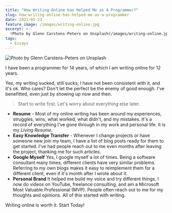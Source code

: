```yaml
---
title: "How Writing Online has Helped Me as A Programmer?"
slug: how-writing-online-has-helped-me-as-a-programmer
date: 2021-05-23
feature_image: /images/writing-online.jpg
excerpt: >-
  !Photo by Glenn Carstens-Peters on Unsplash(/images/writing-online.jpg)  I have been a programmer for 14 years, of which I am writing online for 12 years.  Yes, my writing sucked, still...
tags:
  - Essays
---
```

![Photo by Glenn Carstens-Peters on Unsplash](/images/writing-online.jpg)

I have been a programmer for 14 years, of which I am writing online for 12 years.

Yes, my writing sucked, still sucks; I have not been consistent with it, and it's ok. Who cares? Don't let the perfect be the enemy of good enough. I've benefitted, even just by showing up now and then.

> Start to write first. Let's worry about everything else later.

-   **Resume** - Most of my online writing has been around my experiences, struggles, wins, what worked, what didn't, and my mistakes. It's a record of everything I've gone through in my work and personal life. It is my _Living Resume._
-   **Easy Knowledge Transfer** - Whenever I change projects or have someone new join my team, I have a list of blog posts ready for them to get started. I've had people reach out to me even months after leaving the project, thanking me for such articles.
-   **Google Myself** Yes, I google myself a lot of times. Being a software consultant many times, different clients have very similar problems. Referring to my own blogs makes it easy to reimplement them for a different client, even if it's month after I wrote about it.
-   **Personal Brand** It helped me build my voice and try different things. I now do videos on YouTube, freelance consulting, and am a Microsoft Most Valuable Professional (MVP). People often reach out to me for my thoughts and opinions. All of this started with writing.

Writing online is worth it. Start Today!